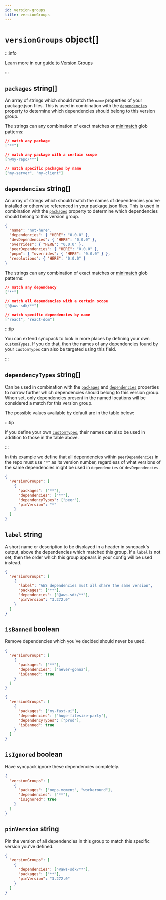 ```yaml
---
id: version-groups
title: versionGroups
---
```



# `versionGroups` object[]

:::info

Learn more in our [guide to Version Groups](../guide/version-groups.mdx)

:::

## `packages` string[]

<Pills required />

An array of strings which should match the `name` properties of your
package.json files. This is used in combination with the
[`dependencies`](#dependencies-string) property to determine which dependencies
should belong to this version group.

The strings can any combination of exact matches or
[minimatch](https://github.com/isaacs/minimatch) glob patterns:

```json
// match any package
["**"]

// match any package with a certain scope
["@my-repo/**"]

// match specific packages by name
["my-server", "my-client"]
```

## `dependencies` string[]

<Pills required />

An array of strings which should match the names of dependencies you've
installed or otherwise referenced in your package.json files. This is used in
combination with the [`packages`](#packages-string) property to determine which
dependencies should belong to this version group.

```json title="Example of which strings are matched against"
{
  "name": "not-here",
  "dependencies": { "HERE": "0.0.0" },
  "devDependencies": { "HERE": "0.0.0" },
  "overrides": { "HERE": "0.0.0" },
  "peerDependencies": { "HERE": "0.0.0" },
  "pnpm": { "overrides": { "HERE": "0.0.0" } },
  "resolutions": { "HERE": "0.0.0" }
}
```

The strings can any combination of exact matches or
[minimatch](https://github.com/isaacs/minimatch) glob patterns:

```json title="Examples of valid values"
// match any dependency
["**"]

// match all dependencies with a certain scope
["@aws-sdk/**"]

// match specific dependencies by name
["react", "react-dom"]
```

:::tip

You can extend syncpack to look in more places by defining your own
[`customTypes`](./custom-types.mdx). If you do that, then the names of any
dependencies found by your `customTypes` can also be targeted using this field.

:::

## `dependencyTypes` string[]

<Pills optional />

Can be used in combination with the [`packages`](#packages-string) and
[`dependencies`](#dependencies-string) properties to narrow further which
dependencies should belong to this version group. When set, only dependencies
present in the named locations will be considered a match for this version
group.

The possible values available by default are in the table below:

<DefaultDependencyTypes />

:::tip

If you define your own [`customTypes`](./custom-types.mdx), their names can also
be used in addition to those in the table above.

:::

In this example we define that all dependencies within `peerDependencies` in the
repo must use `"*"` as its version number, regardless of what versions of the
same dependencies might be used in `dependencies` or `devDependencies`.

```json title="Ensure peerDependencies always use *"
{
  "versionGroups": [
    {
      "packages": ["**"],
      "dependencies": ["**"],
      "dependencyTypes": ["peer"],
      "pinVersion": "*"
    }
  ]
}
```

## `label` string

<Pills optional />

A short name or description to be displayed in a header in syncpack's output,
above the dependencies which matched this group. If a `label` is not set, then
the order which this group appears in your config will be used instead.

```json title="Example where a label is used to give context to other Devs"
{
  "versionGroups": [
    {
      "label": "AWS dependencies must all share the same version",
      "packages": ["**"],
      "dependencies": ["@aws-sdk/**"],
      "pinVersion": "3.272.0"
    }
  ]
}
```

## `isBanned` boolean

<Pills optional />

Remove dependencies which you've decided should never be used.

```json title="Completely ban a dependency from being used anywhere"
{
  "versionGroups": [
    {
      "packages": ["**"],
      "dependencies": ["never-gonna"],
      "isBanned": true
    }
  ]
}
```

```json title="Ban a dependency from being used in production"
{
  "versionGroups": [
    {
      "packages": ["my-fast-ui"],
      "dependencies": ["huge-filesize-party"],
      "dependencyTypes": ["prod"],
      "isBanned": true
    }
  ]
}
```

## `isIgnored` boolean

<Pills optional />

Have syncpack ignore these dependencies completely.

```json title="Hide dependencies from syncpack"
{
  "versionGroups": [
    {
      "packages": ["oops-moment", "workaround"],
      "dependencies": ["**"],
      "isIgnored": true
    }
  ]
}
```

## `pinVersion` string

<Pills optional />

Pin the version of all dependencies in this group to match this specific version
you've defined.

```json title="Ensure AWS dependencies always have the same version"
{
  "versionGroups": [
    {
      "dependencies": ["@aws-sdk/**"],
      "packages": ["**"],
      "pinVersion": "3.272.0"
    }
  ]
}
```
